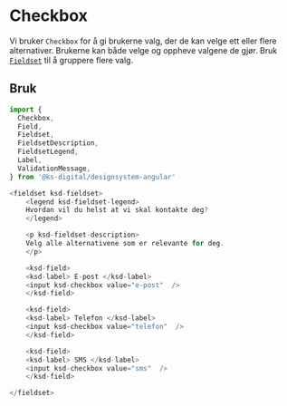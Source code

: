 

<Meta of={CheckboxStories} />

# Checkbox

Vi bruker `Checkbox` for å gi brukerne valg, der de kan velge ett eller flere alternativer. Brukerne kan både velge og oppheve valgene de gjør. Bruk [`Fieldset`](#fieldset) til å gruppere flere valg.

<Primary />

## Bruk

```ts
import {
  Checkbox,
  Field,
  Fieldset,
  FieldsetDescription,
  FieldsetLegend,
  Label,
  ValidationMessage,
} from '@ks-digital/designsystem-angular'

<fieldset ksd-fieldset>
    <legend ksd-fieldset-legend>
    Hvordan vil du helst at vi skal kontakte deg?
    </legend>

    <p ksd-fieldset-description>
    Velg alle alternativene som er relevante for deg.
    </p>

    <ksd-field>
    <ksd-label> E-post </ksd-label>
    <input ksd-checkbox value="e-post"  />
    </ksd-field>

    <ksd-field>
    <ksd-label> Telefon </ksd-label>
    <input ksd-checkbox value="telefon"  />
    </ksd-field>

    <ksd-field>
    <ksd-label> SMS </ksd-label>
    <input ksd-checkbox value="sms"  />
    </ksd-field>

</fieldset>
```
